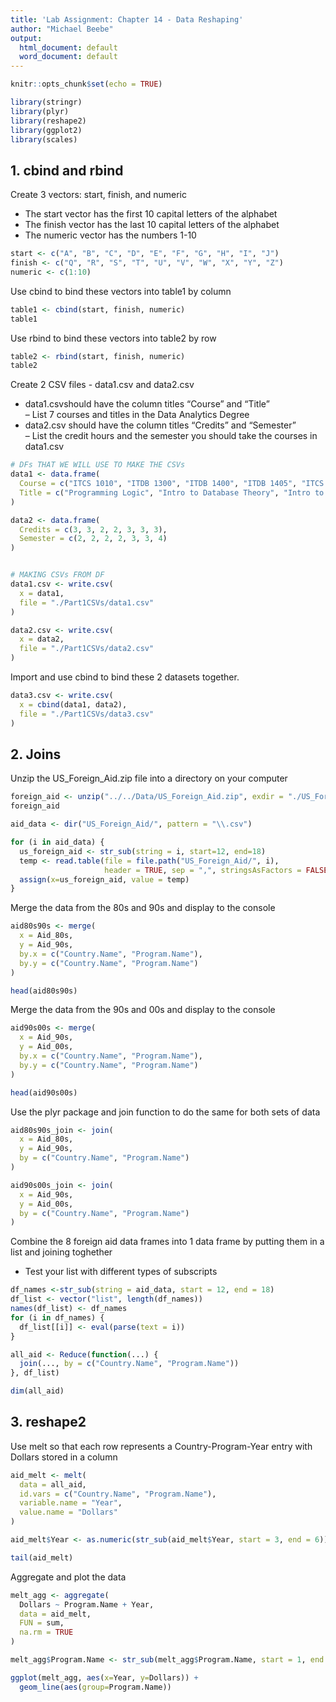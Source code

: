 ```yaml
---
title: 'Lab Assignment: Chapter 14 - Data Reshaping'
author: "Michael Beebe"
output:
  html_document: default
  word_document: default
---
```

```r
knitr::opts_chunk$set(echo = TRUE)
```

```r
library(stringr)
library(plyr)
library(reshape2)
library(ggplot2)
library(scales)
```

1. cbind and rbind
--  

Create 3 vectors: start, finish, and numeric  

* The start vector has the first 10 capital letters of the alphabet  
* The finish vector has the last 10 capital letters of the alphabet  
* The numeric vector has the numbers 1-10
```r
start <- c("A", "B", "C", "D", "E", "F", "G", "H", "I", "J")
finish <- c("Q", "R", "S", "T", "U", "V", "W", "X", "Y", "Z")
numeric <- c(1:10)
```

Use cbind to bind these vectors into table1 by column
```r
table1 <- cbind(start, finish, numeric)
table1
```

Use rbind to bind these vectors into table2 by row
```r
table2 <- rbind(start, finish, numeric)
table2
```

Create 2 CSV files - data1.csv and data2.csv  

* data1.csvshould have the column titles "Course" and "Title"   
-- List 7 courses and titles in the Data Analytics Degree  
* data2.csv should have the column titles "Credits" and "Semester"  
-- List the credit hours and the semester you should take the courses in data1.csv  
```r
# DFs THAT WE WILL USE TO MAKE THE CSVs
data1 <- data.frame(
  Course = c("ITCS 1010", "ITDB 1300", "ITDB 1400", "ITDB 1405", "ITCS 1880", "ITON 1205", "ITCS 1870"),
  Title = c("Programming Logic", "Intro to Database Theory", "Intro to SQL", "Oracle PL/SQL Programming", "R Programming", "Network+ and Networking Essentials", "Python Programming")
)

data2 <- data.frame(
  Credits = c(3, 3, 2, 2, 3, 3, 3),
  Semester = c(2, 2, 2, 2, 3, 3, 4)
)


# MAKING CSVs FROM DF
data1.csv <- write.csv(
  x = data1,
  file = "./Part1CSVs/data1.csv"
)

data2.csv <- write.csv(
  x = data2,
  file = "./Part1CSVs/data2.csv"
)
```

Import and use cbind to bind these 2 datasets together.
```r
data3.csv <- write.csv(
  x = cbind(data1, data2),
  file = "./Part1CSVs/data3.csv"
)
```

2. Joins
--
Unzip the US_Foreign_Aid.zip file into a directory on your computer
```r
foreign_aid <- unzip("../../Data/US_Foreign_Aid.zip", exdir = "./US_Foreign_Aid")
foreign_aid
```
```r
aid_data <- dir("US_Foreign_Aid/", pattern = "\\.csv")

for (i in aid_data) {
  us_foreign_aid <- str_sub(string = i, start=12, end=18)
  temp <- read.table(file = file.path("US_Foreign_Aid/", i),
                     header = TRUE, sep = ",", stringsAsFactors = FALSE)
  assign(x=us_foreign_aid, value = temp)
}
```

Merge the data from the 80s and 90s and display to the console
```r
aid80s90s <- merge(
  x = Aid_80s,
  y = Aid_90s,
  by.x = c("Country.Name", "Program.Name"),
  by.y = c("Country.Name", "Program.Name")
)

head(aid80s90s)
```

Merge the data from the 90s and 00s and display to the console
```r
aid90s00s <- merge(
  x = Aid_90s,
  y = Aid_00s,
  by.x = c("Country.Name", "Program.Name"),
  by.y = c("Country.Name", "Program.Name")
)

head(aid90s00s)
```

Use the plyr package and join function to do the same for both sets of data  
```r
aid80s90s_join <- join(
  x = Aid_80s,
  y = Aid_90s,
  by = c("Country.Name", "Program.Name")
)

aid90s00s_join <- join(
  x = Aid_90s,
  y = Aid_00s,
  by = c("Country.Name", "Program.Name")
)
```

Combine the 8 foreign aid data frames into 1 data frame by putting them in a list and joining toghether  

* Test your list with different types of subscripts
```r
df_names <-str_sub(string = aid_data, start = 12, end = 18)
df_list <- vector("list", length(df_names))
names(df_list) <- df_names
for (i in df_names) {
  df_list[[i]] <- eval(parse(text = i))
}

all_aid <- Reduce(function(...) {
  join(..., by = c("Country.Name", "Program.Name"))
}, df_list)

dim(all_aid)

```

3. reshape2
--

Use melt so that each row represents a Country-Program-Year entry with Dollars stored in a column  
```r
aid_melt <- melt(
  data = all_aid,
  id.vars = c("Country.Name", "Program.Name"),
  variable.name = "Year",
  value.name = "Dollars"
)

aid_melt$Year <- as.numeric(str_sub(aid_melt$Year, start = 3, end = 6))

tail(aid_melt)
```

Aggregate and plot the data
```r
melt_agg <- aggregate(
  Dollars ~ Program.Name + Year,
  data = aid_melt,
  FUN = sum,
  na.rm = TRUE
)

melt_agg$Program.Name <- str_sub(melt_agg$Program.Name, start = 1, end = 10)

ggplot(melt_agg, aes(x=Year, y=Dollars)) +
  geom_line(aes(group=Program.Name))
```

